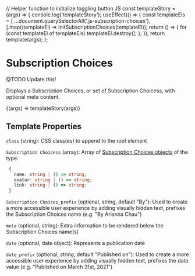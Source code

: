 // Helper function to initialize toggling button JS
const templateStory = (args) => {
  console.log('templateStory');
  useEffect(() => {
    const templateEls = [
      ...document.querySelectorAll('.js-subscription-choices'),
    ].map((templateEl) => initSubscriptionChoices(templateEl));
    return () => {
      for (const templateEl of templateEls) templateEl.destroy();
    };
  });
  return template(args);
};

<Meta title="Components/Subscription Choices" />

# Subscription Choices

@TODO Update this!

Displays a Subscription Choices, or set of Subscription Choicess, with optional meta content.

<Canvas>
  <Story
    inline={false}
    name="Basic usage"
    args={{
      form_id: 'example-demo',
    }}
  >
    {(args) => templateStory(args)}
  </Story>
</Canvas>

## Template Properties

`class` (string): CSS class(es) to append to the root element

`Subscription Choicess` (array): Array of [Subscription Choices objects](https://timber.github.io/docs/reference/timber-user/#properties) of the type:

```ts
 {
   name: string | () => string;
   avatar: string | () => string;
   link: string | () => string;
 }
```

`Subscription Choices_prefix` (optional, string, default "By"): Used to create a more
accessible user experience by adding visually hidden text, prefixes the Subscription Choices name (e.g. "By Arianna Chau")

`meta` (optional, string): Extra information to be rendered below the Subscription Choices name(s)

`date` (optional, date object): Represents a publication date

`date_prefix` (optional, string, default "Published on"): Used to create a more
accessible user experience by adding visually hidden text, prefixes the date value (e.g. "Published on March 31st, 2021")
